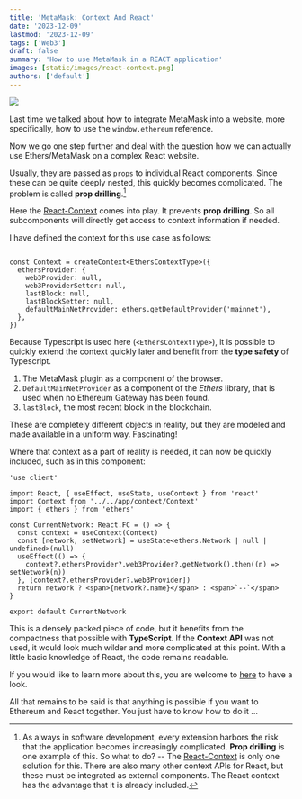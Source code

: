 ```yaml
---
title: 'MetaMask: Context And React'
date: '2023-12-09'
lastmod: '2023-12-09'
tags: ['Web3']
draft: false
summary: 'How to use MetaMask in a REACT application'
images: [static/images/react-context.png]
authors: ['default']
---
```


![](/static/images/react-context.png)

Last time we talked about how to integrate MetaMask into a website,
more specifically, how to use the `window.ethereum` reference.

Now we go one step further and deal with the question
how we can actually use Ethers/MetaMask on a complex React website.

Usually, they are passed as `props` to individual React components. Since these
can be quite deeply nested, this quickly becomes complicated. The problem is called
**prop drilling**.[^1]

Here the
[React-Context](https://react.dev/learn/passing-data-deeply-with-context)
comes into play. It prevents **prop drilling**. So all subcomponents will
directly get access to context information if needed.

I have defined the context for this use case as follows:

```tsx

const Context = createContext<EthersContextType>({
  ethersProvider: {
    web3Provider: null,
    web3ProviderSetter: null,
    lastBlock: null,
    lastBlockSetter: null,
    defaultMainNetProvider: ethers.getDefaultProvider('mainnet'),
  },
})

```

Because Typescript is used here (`<EthersContextType>`), it is possible to quickly extend the context
quickly later and benefit from the **type safety** of Typescript.

1. The MetaMask plugin as a component of the browser.
2. `DefaultMainNetProvider` as a component of the *Ethers* library, that is used when no Ethereum Gateway
    has  been found.
3. `lastBlock`, the most recent block in the blockchain.

These are completely different objects in reality, but they are modeled and made available
in a uniform way. Fascinating!

Where that context as a part of reality is needed, it can now be quickly included, such as in this
component:

```tsx
'use client'

import React, { useEffect, useState, useContext } from 'react'
import Context from '../../app/context/Context'
import { ethers } from 'ethers'

const CurrentNetwork: React.FC = () => {
  const context = useContext(Context)
  const [network, setNetwork] = useState<ethers.Network | null | undefined>(null)
  useEffect(() => {
    context?.ethersProvider?.web3Provider?.getNetwork().then((n) => setNetwork(n))
  }, [context?.ethersProvider?.web3Provider])
  return network ? <span>{network?.name}</span> : <span>`--`</span>
}

export default CurrentNetwork
```

This is a densely packed piece of code, but it benefits from the compactness that
possible with **TypeScript**. If the **Context API** was not used,
it would look much wilder and more complicated at this point. With
a little basic knowledge of React, the code remains readable.

If you would like to learn more about this, you are welcome to
[here](https://github.com/lyrx/tailwind/blob/main/app/context/ContextProvider.tsx)
to have a look.

All that remains to be said is that anything is possible if you want to
Ethereum and React together. You just have to know how to do it ...

[^1]: As always in software development, every extension harbors the risk
that the application becomes increasingly complicated. **Prop drilling** is one
example of this.
So what to do? -- The
[React-Context](https://react.dev/learn/passing-data-deeply-with-context) is only
one solution for this. There are also many other context APIs for React,
but these must be integrated as external components. The React context
has the advantage that it is already included.

